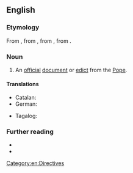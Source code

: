 ==English==

===Etymology===
From {{inh|en|enm|bulle}}, from {{der|en|fro|bulle}}, from {{der|en|ML.|bulla||a round seal}}, from {{der|en|la|bulla||bubble}}.

===Noun===
{{en-noun}}

# An [[official]] [[document]] or [[edict]] from the [[Pope]].

====Translations====
{{trans-top|official document or edict from the Pope}}
* Catalan: {{t|ca|butlla papal}}
* German: {{t|de|päbstliche Bulle|f}}
{{trans-mid}}
* Tagalog: {{t|tl|bula ng Papa}}
{{trans-bottom}}

===Further reading===
* {{pedia}}
* {{pedia|list of papal bulls}}

[[Category:en:Directives]]